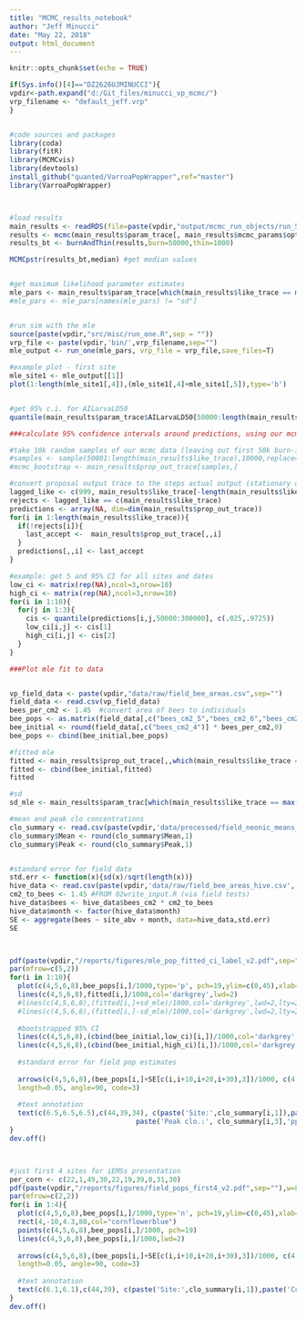 ```yaml
---
title: "MCMC_results_notebook"
author: "Jeff Minucci"
date: "May 22, 2018"
output: html_document
---
```


```r
knitr::opts_chunk$set(echo = TRUE)
```

```r
if(Sys.info()[4]=="DZ2626UJMINUCCI"){
vpdir<-path.expand("d:/Git_files/minucci_vp_mcmc/")
vrp_filename <- "default_jeff.vrp"
}


#code sources and packages
library(coda)
library(fitR)
library(MCMCvis)
library(devtools)
install_github("quanted/VarroaPopWrapper",ref="master")
library(VarroaPopWrapper)



#load results
main_results <- readRDS(file=paste(vpdir,"output/mcmc_run_objects/run_5_11_18_p5.rds",sep = ""))
results <- mcmc(main_results$param_trace[, main_results$mcmc_params$optimize_vars[["names"]]])
results_bt <- burnAndThin(results,burn=50000,thin=1000)

```



```r
MCMCpstr(results_bt,median) #get median values


#get maximum likelihood parameter estimates
mle_pars <- main_results$param_trace[which(main_results$like_trace == max(main_results$like_trace)),][1,]
#mle_pars <- mle_pars[names(mle_pars) != "sd"]


#run sim with the mle
source(paste(vpdir,"src/misc/run_one.R",sep = "")) 
vrp_file <- paste(vpdir,'bin/',vrp_filename,sep="")
mle_output <- run_one(mle_pars, vrp_file = vrp_file,save_files=T)

#example plot - first site
mle_site1 <- mle_output[[1]]
plot(1:length(mle_site1[,4]),(mle_site1[,4]+mle_site1[,5]),type='b')


#get 95% c.i. for AILarvaLD50
quantile(main_results$param_trace$AILarvaLD50[50000:length(main_results$like_trace)], c(.025,.975))

```

```r
###calculate 95% confidence intervals around predictions, using our mcmc samples

#take 10k random samples of our mcmc data (leaving out first 50k burn-in)
#samples <- sample(50001:length(main_results$like_trace),10000,replace=F)
#mcmc_bootstrap <- main_results$prop_out_trace[samples,]

#convert proposal output trace to the steps actual output (stationary distribution)
lagged_like <- c(999, main_results$like_trace[-length(main_results$like_trace)])
rejects <- lagged_like == c(main_results$like_trace)
predictions <- array(NA, dim=dim(main_results$prop_out_trace))
for(i in 1:length(main_results$like_trace)){
  if(!rejects[i]){
    last_accept <-  main_results$prop_out_trace[,,i]
  }
  predictions[,,i] <- last_accept
}

#example: get 5 and 95% CI for all sites and dates
low_ci <- matrix(rep(NA),ncol=3,nrow=10)
high_ci <- matrix(rep(NA),ncol=3,nrow=10)
for(i in 1:10){
  for(j in 1:3){
    cis <- quantile(predictions[i,j,50000:300000], c(.025,.9725))
    low_ci[i,j] <- cis[1]
    high_ci[i,j] <- cis[2]
  }
}

```

```r
###Plot mle fit to data


vp_field_data <- paste(vpdir,"data/raw/field_bee_areas.csv",sep="")
field_data <- read.csv(vp_field_data)
bees_per_cm2 <- 1.45  #convert area of bees to individuals  
bee_pops <- as.matrix(field_data[,c("bees_cm2_5","bees_cm2_6","bees_cm2_8")]) * bees_per_cm2 
bee_initial <- round(field_data[,c("bees_cm2_4")] * bees_per_cm2,0)
bee_pops <- cbind(bee_initial,bee_pops)

#fitted mle
fitted <- main_results$prop_out_trace[,,which(main_results$like_trace == max(main_results$like_trace))[1]]
fitted <- cbind(bee_initial,fitted)
fitted

#sd
sd_mle <- main_results$param_trac[which(main_results$like_trace == max(main_results$like_trace))[1],"sd"][1]

#mean and peak clo concentrations
clo_summary <- read.csv(paste(vpdir,'data/processed/field_neonic_means_peaks.csv',sep=""))
clo_summary$Mean <- round(clo_summary$Mean,1)
clo_summary$Peak <- round(clo_summary$Peak,1)


#standard error for field data
std.err <- function(x){sd(x)/sqrt(length(x))}
hive_data <- read.csv(paste(vpdir,'data/raw/field_bee_areas_hive.csv', sep=""))
cm2_to_bees <- 1.45 #FROM 02write_input.R (via field tests)
hive_data$bees <- hive_data$bees_cm2 * cm2_to_bees
hive_data$month <- factor(hive_data$month)
SE <- aggregate(bees ~ site_abv + month, data=hive_data,std.err)
SE



pdf(paste(vpdir,"/reports/figures/mle_pop_fitted_ci_label_v2.pdf",sep=""),w=8,h=14)
par(mfrow=c(5,2))
for(i in 1:10){
  plot(c(4,5,6,8),bee_pops[i,]/1000,type='p', pch=19,ylim=c(0,45),xlab="Month of year",ylab="# of bees (1000s)")
  lines(c(4,5,6,8),fitted[i,]/1000,col='darkgrey',lwd=2)
  #lines(c(4,5,6,8),(fitted[i,]+sd_mle)/1000,col='darkgrey',lwd=2,lty=2)
  #lines(c(4,5,6,8),(fitted[i,]-sd_mle)/1000,col='darkgrey',lwd=2,lty=2)
  
  #bootstrapped 95% CI
  lines(c(4,5,6,8),(cbind(bee_initial,low_ci)[i,])/1000,col='darkgrey',lwd=2,lty=2)
  lines(c(4,5,6,8),(cbind(bee_initial,high_ci)[i,])/1000,col='darkgrey',lwd=2,lty=2)
  
  #standard error for field pop estimates
  
  arrows(c(4,5,6,8),(bee_pops[i,]+SE[c(i,i+10,i+20,i+30),3])/1000, c(4,5,6,8), (bee_pops[i,]-SE[c(i,i+10,i+20,i+30),3])/1000,
  length=0.05, angle=90, code=3)
  
  #text annotation
  text(c(6.5,6.5,6.5),c(44,39,34), c(paste('Site:',clo_summary[i,1]),paste('Mean clo.:',clo_summary[i,2], 'ppb'), 
                               paste('Peak clo.:', clo_summary[i,3],'ppb')),pos=4)
}
dev.off()



#just first 4 sites for iEMSs presentation
per_corn <- c(22,1,49,30,22,19,39,8,31,30)
pdf(paste(vpdir,"/reports/figures/field_pops_first4_v2.pdf",sep=""),w=8,h=7)
par(mfrow=c(2,2))
for(i in 1:4){
  plot(c(4,5,6,8),bee_pops[i,]/1000,type='n', pch=19,ylim=c(0,45),xlab="Month of year",ylab="# of bees (1000s)",lwd=2)
  rect(4,-10,4.3,80,col="cornflowerblue")
  points(c(4,5,6,8),bee_pops[i,]/1000, pch=19)
  lines(c(4,5,6,8),bee_pops[i,]/1000,lwd=2)
  
  arrows(c(4,5,6,8),(bee_pops[i,]+SE[c(i,i+10,i+20,i+30),3])/1000, c(4,5,6,8), (bee_pops[i,]-SE[c(i,i+10,i+20,i+30),3])/1000,
  length=0.05, angle=90, code=3)
  
  #text annotation
  text(c(6.1,6.1),c(44,39), c(paste('Site:',clo_summary[i,1]),paste('Corn cover: ',per_corn[i],'%',sep="")),pos=4)
}
dev.off()

```


